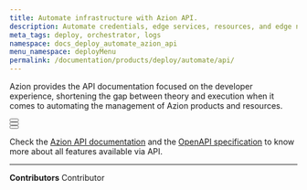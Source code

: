 ```yaml
---
title: Automate infrastructure with Azion API.
description: Automate credentials, edge services, resources, and edge nodes through Azion API.
meta_tags: deploy, orchestrator, logs
namespace: docs_deploy_automate_azion_api
menu_namespace: deployMenu
permalink: /documentation/products/deploy/automate/api/
---
```



Azion provides the API documentation focused on the developer experience, shortening the gap between theory and execution when it comes to automating the management of Azion products and resources.

<Button href="https://api.azion.com/#a0da3275-5658-4814-abc6-9092238d725d" text="credentials api" variant="secondary"></Button>
<br />
<Button href="https://api.azion.com/#fb45abdf-0e98-4702-b4a4-77f63938ccf1" text="edge nodes api" variant="secondary"></Button>
<br />
<Button href="https://api.azion.com/#c3d8ddbf-eb5a-4d1f-9473-1754c8ab1409" text="edge services api" variant="secondary"></Button>


Check the [Azion API documentation](https://api.azion.com/) and the [OpenAPI specification](https://github.com/aziontech/azionapi-openapi/) to know more about all features available via API.

---


**Contributors** <ContributorList>Contributor</ContributorList>
